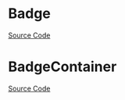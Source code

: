 
<Meta title="Data Display/Badge/Doc" />

# Badge

<Description of={Badge} />

[Source Code](https://github.com/Mezzanine-UI/mezzanine/blob/main/packages/react/src/Badge/Badge.tsx)

<ArgsTable of={Badge} />

# BadgeContainer

<Description of={BadgeContainer} />

[Source Code](https://github.com/Mezzanine-UI/mezzanine/blob/main/packages/react/src/BadgeContainer/BadgeContainer.tsx)

<ArgsTable of={BadgeContainer} />
